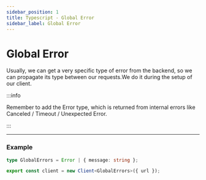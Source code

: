 ```yaml
---
sidebar_position: 1
title: Typescript - Global Error
sidebar_label: Global Error
---
```


# Global Error

Usually, we can get a very specific type of error from the backend, so we can propagate its type between our requests.We
do it during the setup of our client.

:::info

Remember to add the Error type, which is returned from internal errors like Canceled / Timeout / Unexpected Error.

:::

---

### Example

```ts
type GlobalErrors = Error | { message: string };

export const client = new Client<GlobalErrors>({ url });
```
